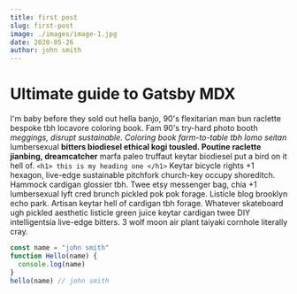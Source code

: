 ```yaml
---
title: first post
slug: first-post
image: ./images/image-1.jpg
date: 2020-05-26
author: john smith
---
```




# Ultimate guide to Gatsby MDX

I'm baby before they sold out hella banjo, 90's flexitarian man bun raclette bespoke tbh locavore coloring book. Fam 90's try-hard photo booth _meggings, disrupt sustainable. Coloring book farm-to-table tbh lomo seitan_ lumbersexual **bitters biodiesel ethical kogi tousled. Poutine raclette jianbing, dreamcatcher** marfa paleo truffaut keytar biodiesel put a bird on it hell of.
`<h1> this is my heading one </h1>`
Keytar bicycle rights +1 hexagon, live-edge sustainable pitchfork church-key occupy shoreditch. Hammock cardigan glossier tbh. Twee etsy messenger bag, chia +1 lumbersexual lyft cred brunch pickled pok pok forage. Listicle blog brooklyn echo park. Artisan keytar
hell of cardigan tbh forage. Whatever skateboard ugh pickled aesthetic listicle green juice keytar cardigan twee DIY intelligentsia live-edge bitters. 3 wolf moon air plant taiyaki cornhole literally cray.

<Counter />

<div className="code">

```javascript
const name = "john smith"
function Hello(name) {
  console.log(name)
}
hello(name) // john smith
```

</div>
